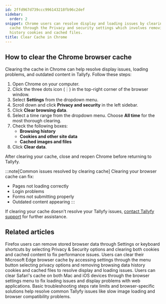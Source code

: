 ```yaml
---
id: 2ffd967d739ccc996143218fb96c2def
sidebar:
  order: 2
snippet: Chrome users can resolve display and loading issues by clearing their browser
  cache through the Privacy and security settings which involves removing browsing
  history cookies and cached files.
title: Clear Cache in Chrome
---
```


## How to clear the Chrome browser cache

Clearing the cache in Chrome can help resolve display issues, loading problems, and outdated content in Tallyfy. Follow these steps:

1. Open Chrome on your computer.
2. Click the three dots icon (⋮) in the top-right corner of the browser window.
3. Select **Settings** from the dropdown menu.
4. Scroll down and click **Privacy and security** in the left sidebar.
5. Click **Clear browsing data**.
6. Select a time range from the dropdown menu. Choose **All time** for the most thorough clearing.
7. Check the following boxes:
   - **Browsing history**
   - **Cookies and other site data**
   - **Cached images and files**
8. Click **Clear data**.

After clearing your cache, close and reopen Chrome before returning to Tallyfy.

:::note[Common issues resolved by clearing cache]
Clearing your browser cache can fix:
- Pages not loading correctly
- Login problems
- Forms not submitting properly
- Outdated content appearing
:::

If clearing your cache doesn't resolve your Tallyfy issues, [contact Tallyfy support](https://tallyfy.com/contact-us/) for further assistance.


## Related articles
<CardGrid>
<LinkTitleCard header="<b>Troubleshooting > Clear Cache in Firefox</b>" href="/products/pro/miscellaneous/troubleshooting/clear-cache-firefox/" > Firefox users can remove stored browser data through Settings or keyboard shortcuts by selecting Privacy & Security options and clearing both cookies and cached content to fix performance issues. </LinkTitleCard>
<LinkTitleCard header="<b>Troubleshooting > Clear Cache in Edge</b>" href="/products/pro/miscellaneous/troubleshooting/clear-cache-edge/" > Users can clear their Microsoft Edge browser cache by accessing settings through the menu button selecting privacy options and removing browsing data history cookies and cached files to resolve display and loading issues. </LinkTitleCard>
<LinkTitleCard header="<b>Troubleshooting > Clear Cache in Safari</b>" href="/products/pro/miscellaneous/troubleshooting/clear-cache-safari/" > Users can clear Safari's cache on both Mac and iOS devices through the browser settings menu to fix loading issues and display problems with web applications. </LinkTitleCard>
<LinkTitleCard header="<b>Miscellaneous > Troubleshooting</b>" href="/products/pro/miscellaneous/troubleshooting/" > Basic troubleshooting steps rate limits and browser-specific solutions help resolve common Tallyfy issues like slow image loading and browser compatibility problems. </LinkTitleCard>
</CardGrid>